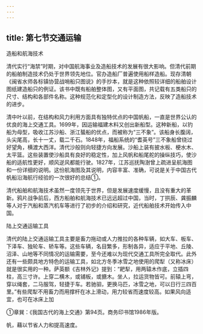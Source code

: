 ```yaml
---
---
---
```

title: 第七节交通运输
---



造船和航海技术

清代实行“海禁”时期，对中国航海事业及造船技术的发展有很大影响。但清代前期的船舶制造技术仍处于世界领先地位。官办造船厂普遍使用船样造船。现存清朝《闽省水师各标镇协营战哨船只图说》的手抄本，就是这种依照较详细的船舶设计图纸建造船只的例证。该书中既有船舶整体图，又有平面图，共记载有五类船只的尺寸、结构和各部件名称。这种规范化和定型化的设计制造方法，反映了造船技术的进步。

清中叶以前，在结构和风力利用方面具有独特优点的中国帆船，一直是世界公认的优良的海上交通工具。1699年，因运输福建木料又创出新船型。这种新船，以钓船为母型，吸收江苏沙船、浙江蜑船的优点，而被称为“三不象”。该船身长腹阔，头尖尾高，长十一丈，载二千石。1848年，福船系统的“耆英号”三不象船曾绕过好望角，横渡大西洋。清代沙般则向轻捷方向发展。沙船上装有披水板、梗水木、太平篮。这些装置使沙船具有良好的稳定性，加上风帆和船尾舵的操纵技巧，使沙船的适航性更好，顺风逆风都能行驶。1827年，江苏巡抚陶澍曾上疏进呈航海图和一份详细的说明。这份航海图及其说明，内容丰富、准确，可说是关于中国古代帆船沿海航行经验的一次很好的总结①。

清代船舶和航海技术虽然一度领先于世界，但是发展速度缓慢，且没有重大的革新。鸦片战争前后，西方船舶和航海技术已远远超过中国，当时，丁拱辰、龚振麟等人对于汽船和蒸汽机车等进行了初步的介绍和研究，近代船舶技术开始传入中国。

陆上交通运输工具

清代的陆上交通运输工具主要是畜力拖动或人力推拉的各种车辆，如大车、板车、下泽车、独轮车、轿车等。这些车辆，名目繁多，形制各异，适应于平地、丘陵、沼泽、山地等不同情况的运输需要，至今还难以为现代交通工具所完全取代。此外还有一些颇具地方特色的运输工具，如北方冬季冰雪之地使用的爬犁（又称冰床）就是很实用的一种。萨英额《吉林外记》提到：“耙犁，用两辕木作底，立插四柱，高三寸许。上穿二横木，或铺板，或搪木。坐人，拉运货物皆可。前辕上弯，穿以绳套，二马服驾，轻捷于车。若驰驲，更换马匹，冰雪之地，可以日行三四百里。”有些爬犁不用畜力而用撑杆在冰上滑动，用力较省而速度较高。如果风向适宜，也可在冰床上加

①章巽：《我国古代的海上交通》第94页。商务印书馆1986年版。

帆，藉以节省人力和提高速度。